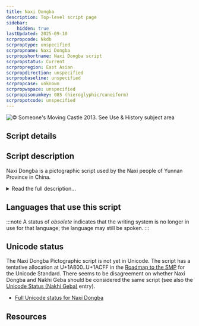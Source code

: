 ```yaml
---
title: Naxi Dongba
description: Top-level script page
sidebar:
    hidden: true
lastUpdated: 2025-09-10
scrpropcode: Nkdb
scrproptype: unspecified
scrpropname: Naxi Dongba
scrpropshortname: Naxi Dongba script
scrpropstatus: Current
scrpropregion: East Asian
scrpropdirection: unspecified
scrpropbaseline: unspecified
scrpropcase: unknown
scrpropwspace: unspecified
scrpropisonumkey: 085 (hieroglyphic/cuneiform)
scrpropotcode: unspecified
---
```



![](../images/nkdb-sample.jpg "© Someone's Moving Castle 2013.  See Use & History subject area")

## Script details

<ScriptDetails />

## Script description

Naxi Dongba is a pictographic script used by the Naxi people of Yunnan Province in China.

<details>
<summary>Read the full description...</summary>Its origin is a source of contention: some researchers believe it to have been invented in the 13th century, or possibly as early as the 7th century; others consider it more likely to have been invented as recently as the 18th century.  In the Naxi language, the script is called _²ss ³dgyu, ²lv ³dgyu_ ‘wood record, stone record’, testifying that the script was once carved on stone and wood.  Originally it was used by priests of the Dongba religion to write scriptures, and was passed on down the generations from father to son.  The Dongba religious corpus, comprising some one thousand ceremonies, is contained in Dongba script manuscripts. Today the script is still in use in the Lijiang region, not only to write scriptures but also to keep business records.  It is also used for everyday communication by some members of the Naxi community and has been called “the only living pictograph in the world”.

There are approximately 1200 single symbols in the script; some dictionaries contain as many as 3400 pictographs because they also include compound symbols.  Most symbols are pictograms, though some are used for their phonetic values according to the <a href='/reference/glossary#rebusp'>rebus principle</a>.

The Naxi language cannot be adequately expressed using the Dongba script alone, and it may be supplemented with the [Nakhi Geba](/scrlang/scripts/nkgb) syllabary for clarification. There have been attempts to revive the script, including visits by Dongba priests to local schools in the Lijiang region to teach classes on it.  In the 1980s some books were published in Naxi Dongba script, including textbooks for bilingual education.  However, due to its complexity, it can take up to 15 years to become proficient in the script.
</details>

## Languages that use this script

:::note
A status of _obsolete_ indicates that the writing system is no longer in use for that language; the language may still be spoken.
:::

<WsList script='Nkdb' wsMax='5' />

## Unicode status

The Naxi Dongba Pictographic script is not yet in Unicode. The script has a tentative allocation at U+1A800..U+1ACFF in the [Roadmap to the SMP](http://www.unicode.org/roadmaps/smp/) for the Unicode Standard. There seems to be disagreement on whether Naxi Dongba and Nakhi Geba should be considered the same script (see also the [Unicode Status (Nakhi Geba)](https://scriptsource.org/entry/k8fj7hdpny) entry).

- [Full Unicode status for Naxi Dongba](/scrlang/unicode/nkdb-unicode)



## Resources

<ScriptResources detailSummary='seemore' />


